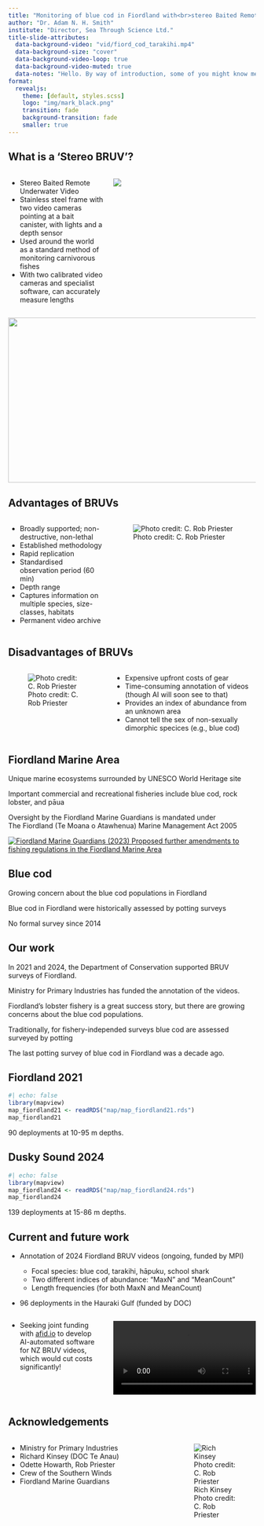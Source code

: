 ```yaml
---
title: "Monitoring of blue cod in Fiordland with<br>stereo Baited Remote Underwater Video (BRUV)"
author: "Dr. Adam N. H. Smith" 
institute: "Director, Sea Through Science Ltd."
title-slide-attributes:
  data-background-video: "vid/fiord_cod_tarakihi.mp4"
  data-background-size: "cover"
  data-background-video-loop: true
  data-background-video-muted: true
  data-notes: "Hello. By way of introduction, some of you might know me from when I worked in the NIWA fisheries modelling group at Greta Point in 2006-8. I left NIWA to do my PhD and have been lecturing statistics at Massey University in Auckland since 2013. Alongside my Massey position, last year I started a business called Sea Through Science, for which I do statistical consulting and marine fieldwork, usually with baited remote underwater video, or BRUVs. Today, I'll be describing the method and why I and several other folks think it has some promise for monitoring fish stocks in Fiordland."
format: 
  revealjs:
    theme: [default, styles.scss]
    logo: "img/mark_black.png"
    transition: fade
    background-transition: fade
    smaller: true
---
```


## What is a 'Stereo BRUV'?

::: {.columns}

::: {.incremental .column width="40%"} 

- Stereo Baited Remote Underwater Video
- Stainless steel frame with two video cameras pointing at a bait canister, with lights and a depth sensor
- Used around the world as a standard method of monitoring carnivorous fishes
- With two calibrated video cameras and specialist software, can accurately measure lengths

:::

::: {.column width="60%"}

![](img/BRUV2.png)

:::

:::

![](img/length2.png){.fragment .absolute top=90 right=25 width="1024" height="336"}


## Advantages of BRUVs

::: {.columns}

::: {.incremental .column width="40%"} 

- Broadly supported; non-destructive, non-lethal
- Established methodology
- Rapid replication
- Standardised observation period (60 min)
- Depth range
- Captures information on multiple species, size-classes, habitats
- Permanent video archive

:::

::: {.column width="60%"}

![Photo credit: C. Rob Priester](img/rob_housings.jpg)

:::

:::


## Disadvantages of BRUVs {.h2right}

::: {.columns}

::: {.column width="40%"}

![Photo credit: C. Rob Priester](img/carry.jpg)

:::

::: {.incremental .column width="60%"} 

- Expensive upfront costs of gear
- Time-consuming annotation of videos (though AI will soon see to that)
- Provides an index of abundance from an unknown area
- Cannot tell the sex of non-sexually dimorphic specices (e.g., blue cod)

:::

:::


## Fiordland Marine Area {#all-white-right background-image="img/punga.jpg"}

::: {.fragment}
Unique marine ecosystems surrounded by UNESCO World Heritage site
:::

::: {.fragment}
Important commercial and recreational fisheries include blue cod, rock lobster, and pāua
:::

::: {.fragment}
Oversight by the Fiordland Marine Guardians is mandated under<br>The Fiordland (Te Moana o Atawhenua) Marine Management Act 2005
:::

::: {.fragment}

[![Fiordland Marine Guardians (2023) *Proposed further amendments to fishing regulations in the Fiordland Marine Area* ](img/guardians.png)](https://www.mpi.govt.nz/dmsdocument/58060-Proposed-further-amendments-to-fishing-regulations-in-the-Fiordland-Te-Moana-o-Atawhenua-Marine-Area)
:::



## Blue cod {#all-dark background-image="img/bluecodpot.png"}

Growing concern about the blue cod populations in Fiordland

Blue cod in Fiordland were historically assessed by potting surveys

No formal survey since 2014


## Our work {#all-white background-image="img/sw.jpg"}

In 2021 and 2024, the Department of Conservation supported BRUV surveys of Fiordland.

Ministry for Primary Industries has funded the annotation of the videos.


::: notes

Fiordland's lobster fishery is a great success story, but there are growing concerns about the blue cod populations. 

Traditionally, for fishery-independed surveys blue cod are assessed  surveyed by potting

The last potting survey of blue cod in Fiordland was a decade ago.

:::



## Fiordland 2021

```r
#| echo: false
library(mapview)
map_fiordland21 <- readRDS("map/map_fiordland21.rds")
map_fiordland21
```

90 deployments at 10-95 m depths.


## Dusky Sound 2024

```r
#| echo: false
library(mapview)
map_fiordland24 <- readRDS("map/map_fiordland24.rds")
map_fiordland24
```

139 deployments at 15-86 m depths.

## Current and future work

- Annotation of 2024 Fiordland BRUV videos (ongoing, funded by MPI)
    
    - Focal species: blue cod, tarakihi, hāpuku, school shark
    - Two different indices of abundance: "MaxN" and "MeanCount"
    - Length frequencies (for both MaxN and MeanCount)

- 96 deployments in the Hauraki Gulf (funded by DOC)

::: {.columns}

::: {.column width="40%"} 

- Seeking joint funding with [afid.io](https://www.afid.io/) to develop AI-automated software for NZ BRUV videos, which would cut costs significantly!

:::

::: {.column width="60%"} 

<!-- {{< video vid/AFID.mp4  -->
<!--      title="afid.io" -->
<!--      video-loop="true" >}} -->

![](vid/AFID.mp4){title="afid.io" auto-play-media="true" video-loop="true"}

:::

:::


## Acknowledgements

::: {.columns}

::: {.column width="60%"} 

- Ministry for Primary Industries
- Richard Kinsey (DOC Te Anau)
- Odette Howarth, Rob Priester
- Crew of the Southern Winds
- Fiordland Marine Guardians

:::

::: {.column width="30%"} 

![Rich Kinsey<br>Photo credit: C. Rob Priester](img/rich.jpg)
:::

:::
